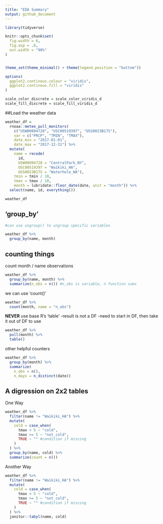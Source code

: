 ```yaml
---
title: "EDA Summary"
output: github_document
---
```


```r

library(tidyverse)

knitr::opts_chunk$set(
  fig.width = 6,
  fig.asp = .6,
  out.width = "90%"
)


theme_set(theme_minimal() + theme(legend.position = "bottom"))

options(
  ggplot2.continous.colour = "viridis",
  ggplot2.continous.fill = "viridis"
)

scale_color_discrete = scale_color_viridis_d
scale_fill_discrete = scale_fill_viridis_d

```

##Load the weather data

```r

weather_df =  
  rnoaa::meteo_pull_monitors(
    c("USW00094728", "USC00519397", "USS0023B17S"),
    var = c("PRCP", "TMIN", "TMAX"), 
    date_min = "2017-01-01",
    date_max = "2017-12-31") %>%
  mutate(
    name = recode(
      id, 
      USW00094728 = "CentralPark_NY", 
      USC00519397 = "Waikiki_HA",
      USS0023B17S = "Waterhole_WA"),
    tmin = tmin / 10,
    tmax = tmax / 10,
    month = lubridate::floor_date(date, unit = "month")) %>%
  select(name, id, everything())

weather_df

```

## 'group_by'

```r

#can use ungroup() to ungroup specific variables

weather_df %>%
  group_by(name, month)


```

## counting things

count month / name observations

```r

weather_df %>%
  group_by(name, month) %>%
  summarize(n_obs = n()) #n_obs is variable, n function sums

```

we can use 'count()'

```r

weather_df %>%
  count(month, name = "n_obs")

```

**NEVER** use base R's 'table'
    -result is not a DF
    -need to start in DF, then take it out of DF to use

```r

weather_df %>%
  pull(month) %>%
  table()

```

other helpful counters

```r

weather_df %>%
  group_by(month) %>%
  summarize(
    n_obs = n(),
    n_days = n_distinct(date))

```

## A digression on 2x2 tables

One Way

```r

weather_df %>%
  filter(name != "Waikiki_HA") %>%
  mutate(
    cold = case_when(
      tmax < 5 ~ "cold",
      tmax >= 5 ~ "not_cold",
      TRUE ~ "" #condition if missing
    )
  ) %>%
  group_by(name, cold) %>%
  summarize(count = n())

```

Another Way

```r

weather_df %>%
  filter(name != "Waikiki_HA") %>%
  mutate(
    cold = case_when(
      tmax < 5 ~ "cold",
      tmax >= 5 ~ "not_cold",
      TRUE ~ "" #condition if missing
    )
  ) %>%
  janitor::tabyl(name, cold)

```








